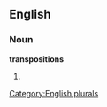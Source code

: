 
==English==

===Noun===
'''transpositions'''

# {{plural of|[[transposition]]}}

[[Category:English plurals]]